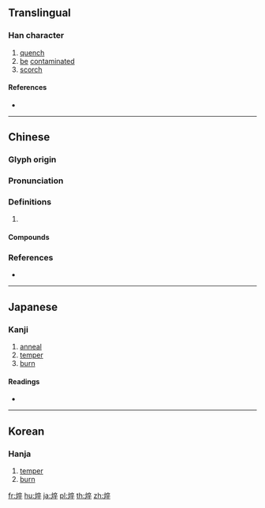 ==Translingual==

===Han character===
{{Han char|rn=86|rad=火|as=08|sn=12|four=90848|canj=FYOJ}}

# [[quench]]
# [[be]] [[contaminated]]
# [[scorch]]

====References====
* {{Han ref|kx=0673.240|dkj=19111|dj=1081.210|hdz=32210.120|uh=7120|ud=28960|bh=DA58|bd=55896}}

----

==Chinese==
{{zh-forms}}

===Glyph origin===
{{Han etym}}

===Pronunciation===
{{zh-pron
|m=cuì
|c=ceoi3,seoi6
|mc=y
|oc=y
|cat=
}}

===Definitions===
{{zh-hanzi}}

# {{rfdef|zh}}

====Compounds====
{{zh-der|焠掌}}

===References===
* {{R:twedu|B02396}}

----

==Japanese==

===Kanji===
{{ja-kanji|grade=|rs=火08}}

# [[anneal]]
# [[temper]]
# [[burn]]

====Readings====
* {{ja-readings|goon=[[さい]] (sai)|kanon=[[さい]] (sai)|on=[[すい]] (sui)|kun=[[やく]] (yaku)}}

----

==Korean==

===Hanja===
{{ko-hanja|hangeul=[[쉬]], [[쵀]]|eumhun=|rv=swi, chwae|mr=swi, ch'wae|y=swi, chway}}

# [[temper]]
# [[burn]]

[[fr:焠]]
[[hu:焠]]
[[ja:焠]]
[[pl:焠]]
[[th:焠]]
[[zh:焠]]